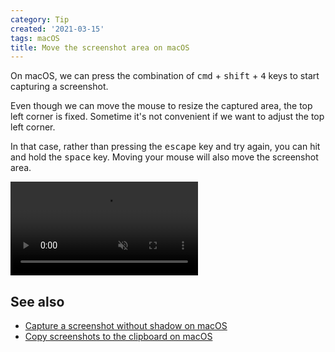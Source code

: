 ```yaml
---
category: Tip
created: '2021-03-15'
tags: macOS
title: Move the screenshot area on macOS
---
```


On macOS, we can press the combination of <kbd>cmd</kbd> + <kbd>shift</kbd> + <kbd>4</kbd> keys to start capturing a screenshot.

Even though we can move the mouse to resize the captured area, the top left corner is fixed. Sometime it's not convenient if we want to adjust the top left corner.

In that case, rather than pressing the <kbd>escape</kbd> key and try again, you can hit and hold the <kbd>space</kbd> key. Moving your mouse will also move the screenshot area.

<video loop muted controls>
    <source src="/assets/tips/move-screenshot-area.mp4" type="video/mp4" />
</video>

## See also

-   [Capture a screenshot without shadow on macOS](https://phuoc.ng/collection/tips/capture-a-screenshot-without-shadow-on-macos/)
-   [Copy screenshots to the clipboard on macOS](https://phuoc.ng/collection/tips/copy-screenshots-to-the-clipboard-on-macos/)
